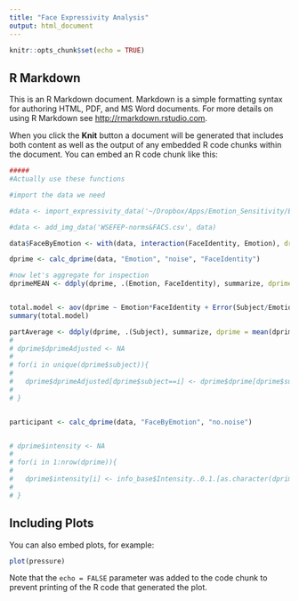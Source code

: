 ```yaml
---
title: "Face Expressivity Analysis"
output: html_document
---
```


```r
knitr::opts_chunk$set(echo = TRUE)
```

## R Markdown

This is an R Markdown document. Markdown is a simple formatting syntax for authoring HTML, PDF, and MS Word documents. For more details on using R Markdown see <http://rmarkdown.rstudio.com>.

When you click the **Knit** button a document will be generated that includes both content as well as the output of any embedded R code chunks within the document. You can embed an R code chunk like this:

```r
#####
#Actually use these functions

#import the data we need

#data <- import_expressivity_data('~/Dropbox/Apps/Emotion_Sensitivity/Experiment_1/','[0-9]_ES.csv')

#data <- add_img_data('WSEFEP-norms&FACS.csv', data)

data$FaceByEmotion <- with(data, interaction(FaceIdentity, Emotion), drop=T)

dprime <- calc_dprime(data, "Emotion", "noise", "FaceIdentity")

#now let's aggregate for inspection
dprimeMEAN <- ddply(dprime, .(Emotion, FaceIdentity), summarize, dprime = mean(dprime))


total.model <- aov(dprime ~ Emotion*FaceIdentity + Error(Subject/Emotion*FaceIdentity), data = dprime)
summary(total.model)

partAverage <- ddply(dprime, .(Subject), summarize, dprime = mean(dprime))
# 
# dprime$dprimeAdjusted <- NA
# 
# for(i in unique(dprime$subject)){
#   
#   dprime$dprimeAdjusted[dprime$subject==i] <- dprime$dprime[dprime$subject==i] - partAverage$x[partAverage$Group.1==i]
#   
# }


participant <- calc_dprime(data, "FaceByEmotion", "no.noise")


# dprime$intensity <- NA
# 
# for(i in 1:nrow(dprime)){
#   
#   dprime$intensity[i] <- info_base$Intensity..0.1.[as.character(dprime$ID)[i]==info_base$Displayer.ID & dprime$emotion[i]==info_base$Display]
#   
# }

```

## Including Plots

You can also embed plots, for example:

```r
plot(pressure)
```

Note that the `echo = FALSE` parameter was added to the code chunk to prevent printing of the R code that generated the plot.
